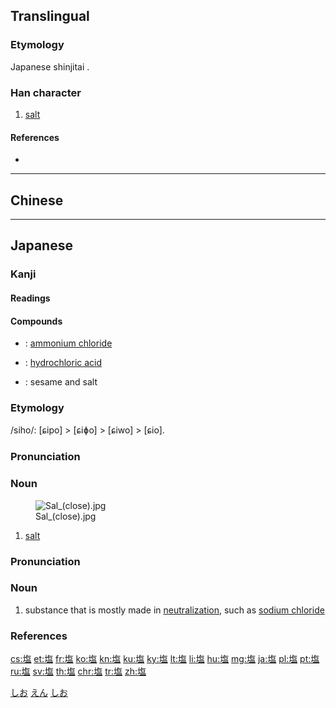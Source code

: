 {{character info/new}}
{{also|𥂁}}
==Translingual==
{{Han simplified forms|鹽|塩|盐}}

===Etymology===
Japanese shinjitai {{Han simp|鹽|f=臣|t=土|f2=鹵|t2=口|nocap=y}}.

===Han character===
{{Han char|rn=32|rad=土|as=10|sn=13|four=|canj=GORT|ids=⿰土𬐚}}

# [[salt]]

====References====
* {{Han ref|kx=0236.341|dkj=05382|dj=0474.270|hdz=10472.111|uh=5869|ud=22633}}

----

==Chinese==
{{zh-see|鹽|v}}

----

==Japanese==
{{ja-kanji forms|塩|鹽}}

===Kanji===
{{ja-kanji|grade=4|rs=土10|style=s|kyu=鹽}}

====Readings====
{{ja-readings|goon=[[えん]] (en)|kanon=[[えん]] (en)|kun=[[しお]] (shio), {{qualifier|historical}} [[しほ]] (shiho)}}

====Compounds====
{{der-top|Compounds}}
* {{ja-r|塩安|えんあん}}: [[ammonium chloride]]
* {{ja-r|塩酸|えんさん}}: [[hydrochloric acid]]
* {{ja-r|胡麻塩|ごましお}}: sesame and salt
{{der-bottom}}

===Etymology===
{{ja-kanjitab|しお|yomi=k}}
/siho/: [ɕipo] > [ɕiɸo] > [ɕiwo] > [ɕio].

===Pronunciation===
{{ja-pron|yomi=k|しお|acc=2|acc_ref=DJR,NHK|a=Ja-shio-salt.ogg}}

===Noun===
{{ja-noun|kyu=鹽|しお|hhira=しほ}}
[[Image:Sal (close).jpg|thumb]]

# [[salt]]
#: {{ja-usex|塩の結晶|しお の けっしょう|salt crystal}}

{{ja-kanjitab|えん|yomi=o}}

===Pronunciation===
{{ja-pron|yomi=o|えん|acc=1|acc_ref=DJR}}

===Noun===
{{ja-noun|kyu=鹽|えん}}

# {{lb|ja|chemistry|sort=えん}} substance that is mostly made in [[neutralize|neutralization]], such as [[sodium chloride]]

===References===
<references/>

[[Category:Japanese basic words|しお]]
[[Category:ja:Sciences|えん]]
[[Category:ja:Seasonings|しお]]

[[cs:塩]]
[[et:塩]]
[[fr:塩]]
[[ko:塩]]
[[kn:塩]]
[[ku:塩]]
[[ky:塩]]
[[lt:塩]]
[[li:塩]]
[[hu:塩]]
[[mg:塩]]
[[ja:塩]]
[[pl:塩]]
[[pt:塩]]
[[ru:塩]]
[[sv:塩]]
[[th:塩]]
[[chr:塩]]
[[tr:塩]]
[[zh:塩]]